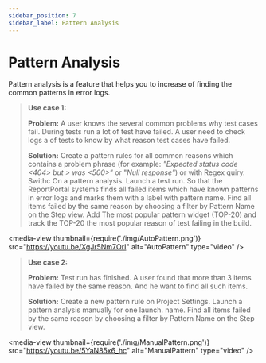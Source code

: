 ```yaml
---
sidebar_position: 7
sidebar_label: Pattern Analysis
---
```


# Pattern Analysis

Pattern analysis is a feature that helps you to increase of finding the common patterns in error logs.

> **Use case 1:**
> 
> **Problem:** A user knows the several common problems why test cases fail. During tests run a lot of test have failed. A user need to check logs a of tests to know by what reason test cases have failed.
>
>**Solution:** Create a pattern rules for all common reasons which contains a problem phrase (for example: *"Expected status code <404> but > was <500>"* or "*Null response"*) or with Regex quiry. Swithc On a pattern analysis.
> Launch a test run. 
> So that the ReportPortal systems finds all failed items which have known patterns in error logs and marks them with a label with pattern name.
> Find all items failed by the same reason by choosing a filter by Pattern Name on the Step view.
> Add The most popular pattern widget (TOP-20) and track the TOP-20 the most popular reason of test failing in the build.

<media-view thumbnail={require('./img/AutoPattern.png')} src="https://youtu.be/XgJr5Nm7OrI" alt="AutoPattern" type="video" />

> **Use case 2:**
> 
> **Problem:** Test run has finished. A user found that more than 3 items have failed by the same reason. And he want to find all such items.
>
>**Solution:** Create a new pattern rule on Project Settings. Launch a pattern analysis manually for one launch. 
name.
> Find all items failed by the same reason by choosing a filter by Pattern Name on the Step view.

<media-view thumbnail={require('./img/ManualPattern.png')} src="https://youtu.be/5YaN85x6_hc" alt="ManualPattern" type="video" />





